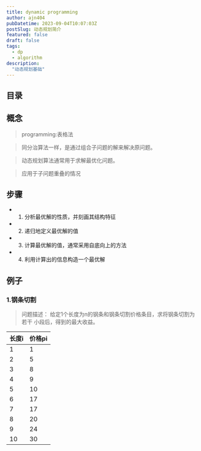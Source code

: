 ```yaml
---
title: dynamic programming
author: ajn404
pubDatetime: 2023-09-04T10:07:03Z
postSlug: 动态规划简介
featured: false
draft: false
tags:
  - dp
  - algorithm
description:
  "动态规划基础"
---
```


## 目录

## 概念

> programming:表格法

> 同分治算法一样，是通过组合子问题的解来解决原问题。

> 动态规划算法通常用于求解最优化问题。

> 应用于子问题重叠的情况


## 步骤

- 1. 分析最优解的性质，并刻画其结构特征
- 2. 递归地定义最优解的值
- 3. 计算最优解的值，通常采用自底向上的方法
- 4. 利用计算出的信息构造一个最优解

## 例子

### 1.钢条切割

> 问题描述：
> 给定1个长度为n的钢条和钢条切割价格条目，求将钢条切割为若干
> 小段后，得到的最大收益。


| 长度i | 价格pi |
|-------|-------|
| 1 | 1 | 
| 2 | 5 | 
| 3 | 8 |
| 4 | 9 |
| 5 | 10 |
| 6 | 17 |
| 7 | 17 |
| 8 | 20 |
| 9 | 24 |
| 10 | 30 |


